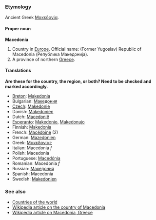 ===Etymology===
Ancient Greek [[Μακεδονία]].

====Proper noun====
'''Macedonia'''

# Country in [[Europe]]. Official name: (Former Yugoslav) Republic of Macedonia (Република Македонија).
# A province of northern [[Greece]].

====Translations====

'''Are these for the country, the region, or both?  Need to be checked and marked accordingly.'''

*[[Breton]]: [[Makedonia]]
*Bulgarian: [[Македония]]
*[[Czech]]: [[Makedonie]]
*Danish: [[Makedonien]]
*Dutch: [[Macedonië]]
*[[Esperanto]]: [[Makedonio]], [[Makedonujo]]
*Finnish: [[Makedonia]]
*French: [[Macédoine]] (2)
*German: [[Mazedonien]]
*Greek: [[Μακεδονίας]]
*Italian: Macedonia ''f''
*Polish: Macedonia
*Portuguese: [[Macedónia]]
*Romanian: Macedonia ''f''
*Russian: [[Македония]]
*Spanish: Macedonia
*Swedish: [[Makedonien]]

===See also===
*[[Countries of the world]]
*[[en:Republic_of_Macedonia|Wikipedia article on the country of Macedonia]]
*[[en:Macedonia|Wikipedia article on Macedonia, Greece]]